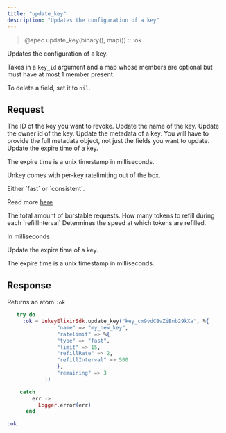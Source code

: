 ```yaml
---
title: "update_key"
description: "Updates the configuration of a key"
---
```


> @spec update_key(binary(), map()) :: :ok

Updates the configuration of a key.

Takes in a `key_id` argument and a map whose members are optional
but must have at most 1 member present.

To delete a field, set it to `nil`.

## Request

<ParamField path="keyId" type="string" required>
  The ID of the key you want to revoke.
</ParamField>

<ParamField body="name" type="string | nil">
  Update the name of the key.
</ParamField>

<ParamField body="ownerId" type="string | nil">
  Update the owner id of the key.
</ParamField>

<ParamField body="meta" type="JSON | nil">
  Update the metadata of a key. You will have to provide the full metadata
  object, not just the fields you want to update.
</ParamField>

<ParamField body="expires" type="int | nil">
  Update the expire time of a key.

The expire time is a unix timestamp in milliseconds.

</ParamField>

<ParamField body="ratelimit" type="Object | nil" >

Unkey comes with per-key ratelimiting out of the box.

  <Expandable title="properties">

  <ParamField body="type" type="string" required>
  Either `fast` or `consistent`.

Read more [here](/apis/features/ratelimiting)

  </ParamField>
  <ParamField body="limit" type="int" required>
  The total amount of burstable requests.

  </ParamField>
  <ParamField body="refillRate" type="int" required>
  How many tokens to refill during each `refillInterval`
  </ParamField>
  <ParamField body="refillInterval" type="int" required>
  Determines the speed at which tokens are refilled.

In milliseconds

  </ParamField>
 </Expandable>
</ParamField>

<ParamField body="remaining" type="int | nil">
  Update the expire time of a key.

The expire time is a unix timestamp in milliseconds.

</ParamField>

## Response

Returns an atom `:ok`

<RequestExample>

```elixir
   try do
     :ok = UnkeyElixirSdk.update_key("key_cm9vdCBvZiBnb29kXa", %{
                "name" => "my_new_key",
                "ratelimit" => %{
                "type" => "fast",
                "limit" => 15,
                "refillRate" => 2,
                "refillInterval" => 500
                },
                "remaining" => 3
            })

    catch
        err ->
          Logger.error(err)
      end
```

</RequestExample>

<ResponseExample>

```elixir
:ok
```

</ResponseExample>
